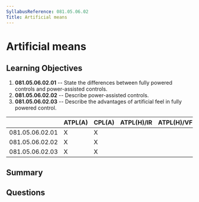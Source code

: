 ```yaml
---
SyllabusReference: 081.05.06.02
Title: Artificial means
---
```


# Artificial means

## Learning Objectives

1. **081.05.06.02.01** -- State the differences between fully powered controls
   and power-assisted controls.
2. **081.05.06.02.02** -- Describe power-assisted controls.
3. **081.05.06.02.03** -- Describe the advantages of artificial feel in fully
   powered control.

|                 | ATPL(A) | CPL(A) | ATPL(H)/IR | ATPL(H)/VFR | CPL(H) | IR  | CBIR(A) |
| --------------- | ------- | ------ | ---------- | ----------- | ------ | --- | ------- |
| 081.05.06.02.01 | X       | X      |            |             |        |     |         |
| 081.05.06.02.02 | X       | X      |            |             |        |     |         |
| 081.05.06.02.03 | X       | X      |            |             |        |     |         |

## Summary

## Questions
